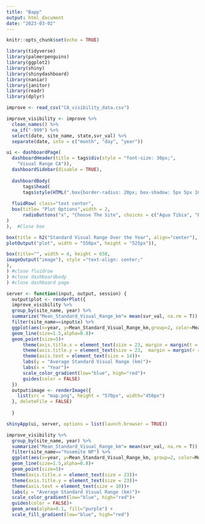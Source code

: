 ```yaml
---
title: "Bapp"
output: html_document
date: "2023-03-02"
---
```


```r
knitr::opts_chunk$set(echo = TRUE)
```

```r
library(tidyverse)
library(palmerpenguins)
library(ggplot2)
library(shiny)
library(shinydashboard)
library(naniar)
library(janitor)
library(readr)
library(dplyr)
```

```r
improve <- read_csv("CA_visibility_data.csv")
```

```r
improve_visibility <- improve %>% 
  clean_names() %>% 
  na_if("-999") %>% 
  select(date, site_name, state,svr_val) %>% 
  separate(date, into = c("month", "day", "year"))
```



```r
ui <- dashboardPage(
  dashboardHeader(title = tags$div(style = "font-size: 30px;",
    "Visual Range CA")),
  dashboardSidebar(disable = TRUE),
  
  dashboardBody(
      tags$head(
      tags$style(HTML(".box{border-radius: 20px; box-shadow: 5px 5px 10px #888888;}"))),
      
  fluidRow( class="text center",
  box(title= "Plot Options",width = 2,
      radioButtons("x", "Choose The Site", choices = c("Agua Tibia", "Bliss SP (TRPA)", "Bliss SP (TRPA) (RHTS)", "Death Valley NP", "Dome Lands Wilderness", "Fresno", "Hoover", "Joshua Tree NP", "Kaiser", "Lake Tahoe Community College", "Lassen Volcanic NP", "Lava Beds NM", "Owens Valley", "Pinnacles NM", "Point Reyes National Seashore", "Redwood NP", "San Gabriel", "San Gorgonio Wilderness", "San Rafael", "Sequoia NP", "Trinity", "Wrightwood", "Yosemite NP")
)
),  #Close box     

box(title = h2("Standard Visual Range Over the Year", align="center"), width = 6, align="center",solidHeader = T,
plotOutput("plot", width = "550px", height = "525px")),

box(title="", width = 4, height = 650,
imageOutput("image"), style ="text-align: center;"
),
) #close fluidrow
) #close dashboardbody
) #close dashboard page

server <- function(input, output, session) {
  output$plot <- renderPlot({
  improve_visibility %>% 
  group_by(site_name, year) %>% 
  summarize("Mean_Standard_Visual_Range_km"= mean(svr_val, na.rm = T)) %>% 
  filter(site_name==input$x) %>% 
  ggplot(aes(x=year, y=Mean_Standard_Visual_Range_km,group=2, color=Mean_Standard_Visual_Range_km))+
  geom_line(size=1.5,alpha=0.8)+
  geom_point(size=5)+
      theme(axis.title.x = element_text(size = 23, margin = margin(t = 15)))+
      theme(axis.title.y = element_text(size = 23,  margin = margin(r = 20)))+
      theme(axis.text = element_text(size = 14))+
      labs(y = "Average Standard Visual Range (km)")+
      labs(x = "Year")+
      scale_color_gradient(low="blue", high="red")+
      guides(color = FALSE)
  })
  output$image <- renderImage({
    list(src = "map.png", height = "570px", width="450px")
  }, deleteFile = FALSE)
    
  }

shinyApp(ui, server, options = list(launch.browser = TRUE))
```



```r
improve_visibility %>% 
  group_by(site_name, year) %>% 
  summarize("Mean_Standard_Visual_Range_km"= mean(svr_val, na.rm = T)) %>% 
  filter(site_name=="Yosemite NP") %>% 
  ggplot(aes(x=year, y=Mean_Standard_Visual_Range_km, group=2, color=Mean_Standard_Visual_Range_km))+
  geom_line(size=1.5,alpha=0.8)+
  geom_point(size=5)+
  theme(axis.title.x = element_text(size = 23))+
  theme(axis.title.y = element_text(size = 23))+
  theme(axis.text = element_text(size = 10))+
  labs(y = "Average Standard Visual Range (km)")+
  scale_color_gradient(low="blue", high="red")+
  guides(color = FALSE)+
  geom_area(alpha=0.1, fill="purple") +
  scale_fill_gradient(low="blue", high="red")
```














